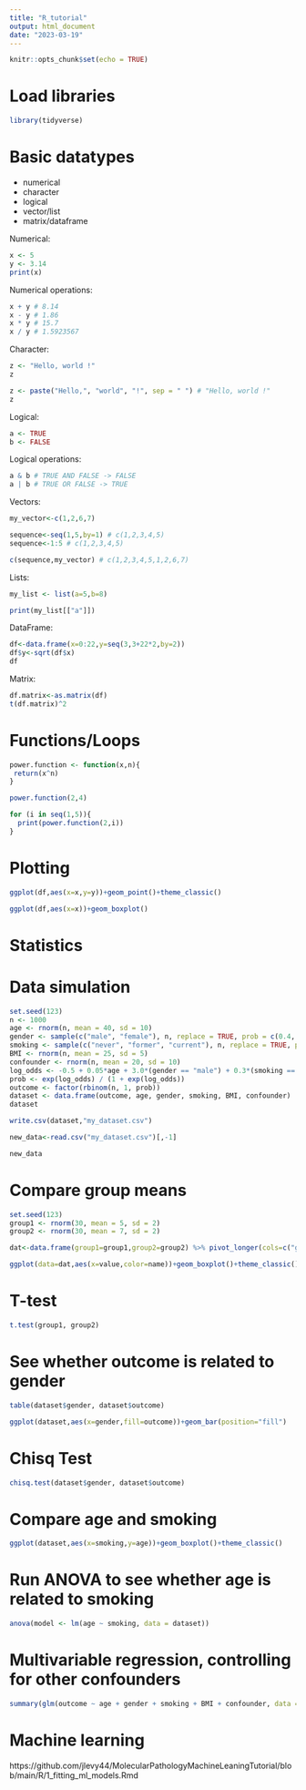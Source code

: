 ```yaml
---
title: "R_tutorial"
output: html_document
date: "2023-03-19"
---
```


```r
knitr::opts_chunk$set(echo = TRUE)
```

# Load libraries
```r
library(tidyverse)
```


# Basic datatypes
- numerical
- character
- logical
- vector/list
- matrix/dataframe

Numerical:
```r
x <- 5
y <- 3.14
print(x)
```

Numerical operations:
```r
x + y # 8.14
x - y # 1.86
x * y # 15.7
x / y # 1.5923567
```

Character:
```r
z <- "Hello, world !"
z
```


```r
z <- paste("Hello,", "world", "!", sep = " ") # "Hello, world !"
z
```

Logical:
```r
a <- TRUE
b <- FALSE
```

Logical operations:
```r
a & b # TRUE AND FALSE -> FALSE 
a | b # TRUE OR FALSE -> TRUE
```

Vectors:
```r
my_vector<-c(1,2,6,7)

sequence<-seq(1,5,by=1) # c(1,2,3,4,5)
sequence<-1:5 # c(1,2,3,4,5)

c(sequence,my_vector) # c(1,2,3,4,5,1,2,6,7)
```

Lists:
```r
my_list <- list(a=5,b=8)

print(my_list[["a"]])
```

DataFrame:
```r
df<-data.frame(x=0:22,y=seq(3,3+22*2,by=2))
df$y<-sqrt(df$x)
df
```

Matrix:
```r
df.matrix<-as.matrix(df)
t(df.matrix)^2
```

# Functions/Loops
```r
power.function <- function(x,n){
 return(x^n)
}

power.function(2,4)
```

```r
for (i in seq(1,5)){
  print(power.function(2,i))
}
```

# Plotting
```r
ggplot(df,aes(x=x,y=y))+geom_point()+theme_classic()
```

```r
ggplot(df,aes(x=x))+geom_boxplot()
```


# Statistics

# Data simulation
```r
set.seed(123)
n <- 1000
age <- rnorm(n, mean = 40, sd = 10)
gender <- sample(c("male", "female"), n, replace = TRUE, prob = c(0.4, 0.6))
smoking <- sample(c("never", "former", "current"), n, replace = TRUE, prob = c(0.5, 0.2, 0.3))
BMI <- rnorm(n, mean = 25, sd = 5)
confounder <- rnorm(n, mean = 20, sd = 10)
log_odds <- -0.5 + 0.05*age + 3.0*(gender == "male") + 0.3*(smoking == "current") - 0.1*BMI + 0.2*confounder
prob <- exp(log_odds) / (1 + exp(log_odds))
outcome <- factor(rbinom(n, 1, prob))
dataset <- data.frame(outcome, age, gender, smoking, BMI, confounder)
dataset
```
```r
write.csv(dataset,"my_dataset.csv")
```

```r
new_data<-read.csv("my_dataset.csv")[,-1]

new_data
```


# Compare group means
```r
set.seed(123)
group1 <- rnorm(30, mean = 5, sd = 2)
group2 <- rnorm(30, mean = 7, sd = 2)

dat<-data.frame(group1=group1,group2=group2) %>% pivot_longer(cols=c("group1","group2"))

ggplot(data=dat,aes(x=value,color=name))+geom_boxplot()+theme_classic()
```
# T-test
```r
t.test(group1, group2)
```

# See whether outcome is related to gender
```r
table(dataset$gender, dataset$outcome)

ggplot(dataset,aes(x=gender,fill=outcome))+geom_bar(position="fill")
```

# Chisq Test
```r
chisq.test(dataset$gender, dataset$outcome)
```

# Compare age and smoking
```r
ggplot(dataset,aes(x=smoking,y=age))+geom_boxplot()+theme_classic()
```

# Run ANOVA to see whether age is related to smoking
```r
anova(model <- lm(age ~ smoking, data = dataset))
```

# Multivariable regression, controlling for other confounders
```r
summary(glm(outcome ~ age + gender + smoking + BMI + confounder, data = dataset, family = binomial))

```

# Machine learning
https://github.com/jlevy44/MolecularPathologyMachineLeaningTutorial/blob/main/R/1_fitting_ml_models.Rmd

